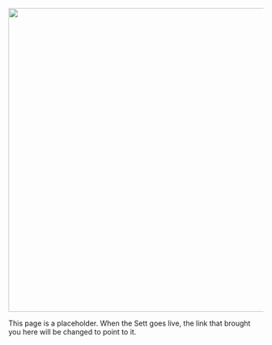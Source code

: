 ![](images/BB_sett_logo.jpeg){fig-alt="SCoRE logo" fig-align="center" width="600"}

This page is a placeholder. When the Sett goes live, the link that brought you here will be changed to point to it.